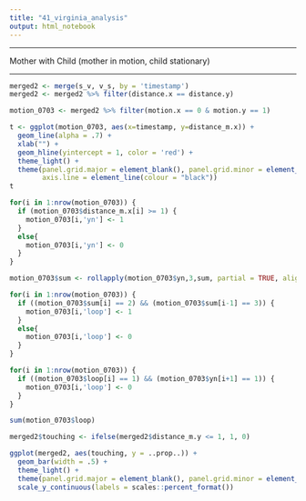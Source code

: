 ```yaml
---
title: "41_virginia_analysis"
output: html_notebook
---
```


-------------------

Mother with Child
(mother in motion, child stationary)

--------------------

```r
merged2 <- merge(s_v, v_s, by = 'timestamp')
merged2 <- merged2 %>% filter(distance.x == distance.y)
```

```r
motion_0703 <- merged2 %>% filter(motion.x == 0 & motion.y == 1)
```

```r
t <- ggplot(motion_0703, aes(x=timestamp, y=distance_m.x)) +
  geom_line(alpha = .7) + 
  xlab("") +
  geom_hline(yintercept = 1, color = 'red') +
  theme_light() +
  theme(panel.grid.major = element_blank(), panel.grid.minor = element_blank(), panel.border = element_blank(), 
        axis.line = element_line(colour = "black"))
t
```

```r
for(i in 1:nrow(motion_0703)) {
  if (motion_0703$distance_m.x[i] >= 1) {
    motion_0703[i,'yn'] <- 1
  }
  else{
    motion_0703[i,'yn'] <- 0 
  }
}
```

```r
motion_0703$sum <- rollapply(motion_0703$yn,3,sum, partial = TRUE, align = "right")
```

```r

for(i in 1:nrow(motion_0703)) {
  if ((motion_0703$sum[i] == 2) && (motion_0703$sum[i-1] == 3)) {
    motion_0703[i,'loop'] <- 1
  }
  else{
    motion_0703[i,'loop'] <- 0 
  }
}

for(i in 1:nrow(motion_0703)) {
  if ((motion_0703$loop[i] == 1) && (motion_0703$yn[i+1] == 1)) {
    motion_0703[i,'loop'] <- 0
  }
}
```

```r
sum(motion_0703$loop)
```


```r
merged2$touching <- ifelse(merged2$distance_m.y <= 1, 1, 0)
```


```r
ggplot(merged2, aes(touching, y = ..prop..)) +
  geom_bar(width = .5) +
  theme_light() +
  theme(panel.grid.major = element_blank(), panel.grid.minor = element_blank()) +
  scale_y_continuous(labels = scales::percent_format())
```




